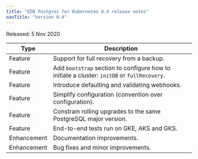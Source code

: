 ```yaml
---
title: "EDB Postgres for Kubernetes 0.4 release notes"
navTitle: "Version 0.4"
---
```


Released: 5 Nov 2020

| Type    | Description                                                                                                  |
| ------- | ------------------------------------------------------------------------------------------------------------ |
| Feature | Support for full recovery from a backup.           |
| Feature | Add `bootstrap` section to configure how to initiate a cluster: `initDB` or `fullRecovery`.             |
| Feature | Introduce defaulting and validating webhooks.                                                                    |
| Feature | Simplify configuration (convention over configuration).                                                  |
| Feature | Constrain rolling upgrades to the same PostgreSQL major version.           |
| Feature | End-to-end tests run on GKE, AKS and GKS.           |
| Enhancement | Documentation improvements.           |
| Enhancement | Bug fixes and minor improvements.           |